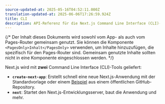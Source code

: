 ```yaml
---
source-updated-at: 2025-05-16T04:52:11.000Z
translation-updated-at: 2025-06-06T17:26:59.924Z
title: CLI
description: API-Referenz für die Next.js Command Line Interface (CLI)-Tools.
---
```


{/* Der Inhalt dieses Dokuments wird sowohl vom App- als auch vom Pages-Router gemeinsam genutzt. Sie können die Komponente `<PagesOnly>Inhalt</PagesOnly>` verwenden, um Inhalte hinzuzufügen, die spezifisch für den Pages-Router sind. Gemeinsam genutzte Inhalte sollten nicht in eine Komponente eingeschlossen werden. */}

Next.js wird mit **zwei** Command Line Interface (CLI)-Tools geliefert:

- **`create-next-app`**: Erstellt schnell eine neue Next.js-Anwendung mit der Standardvorlage oder einem [Beispiel](https://github.com/vercel/next.js/tree/canary/examples) aus einem öffentlichen GitHub-Repository.
- **`next`**: Startet den Next.js-Entwicklungsserver, baut die Anwendung und mehr.